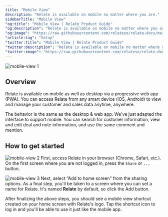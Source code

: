 ```yaml
---
title: "Mobile View"
description: "Relate is available on mobile no matter where you are."
sidebarTitle: "Mobile View"
"og:title": "Mobile View | Relate Product Guide"
"og:description": "Relate is available on mobile no matter where you are."
"og:image": "https://raw.githubusercontent.com/relateso/relate-docs/main/docs/images/relate-app.png"
"article:tag": "Setup"
"twitter:title": "Mobile View | Relate Product Guide"
"twitter:description": "Relate is available on mobile no matter where you are."
"twitter:image": "https://raw.githubusercontent.com/relateso/relate-docs/main/docs/images/relate-app.png"
---
```

![mobile-view 1](/images/setup/mobileview-home.png)

## Overview
Relate is available on mobile as well as desktop via a progressive web app (PWA).
You can access Relate from any smart device (iOS, Android) to view and manage your customer and sales data anytime, anywhere.

The behavior is the same as the desktop & web app. We've just adapted the interface to support mobile.
You can search for customer information, view and edit deal and note information, and use the same comment and mention.

## How to get started
![mobile-view 2](/images/setup/mobileview-share.png)
First, access Relate in your browser (Chrome, Safari, etc.).
On the first screen where you are not logged in, press the `Share` or `...` button.

![mobile-view 3](/images/setup/mobileview-add.png)
Next, select “Add to home screen” from the sharing options.
As a final step, you'll be taken to a screen where you can set a name for Relate. It's named **Relate** by default, so click the Add button.

After finalizing the above steps, you should see a mobile view shortcut created on your home screen with Relate's logo.
Tap the shortcut icon to log in and you'll be able to use it just like the mobile app.